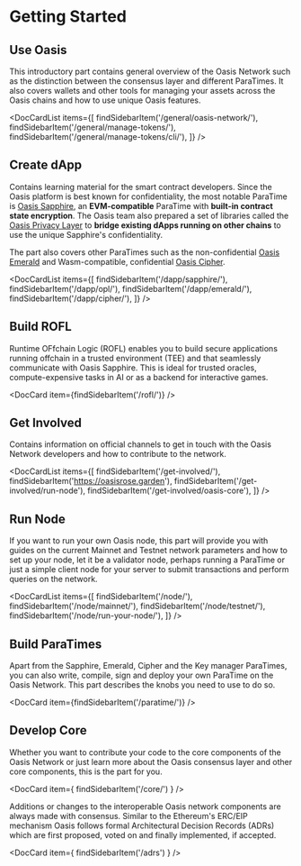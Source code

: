 
# Getting Started

## Use Oasis

This introductory part contains general overview of the Oasis Network such as
the distinction between the consensus layer and different ParaTimes. It
also covers wallets and other tools for managing your assets across the Oasis
chains and how to use unique Oasis features.

<DocCardList items={[
    findSidebarItem('/general/oasis-network/'),
    findSidebarItem('/general/manage-tokens/'),
    findSidebarItem('/general/manage-tokens/cli/'),
]} />

## Create dApp

Contains learning material for the smart contract developers. Since the Oasis
platform is best known for confidentiality, the most notable ParaTime is
[Oasis Sapphire], an **EVM-compatible** ParaTime with **built-in contract state
encryption**. The Oasis team also prepared a set of libraries called the
[Oasis Privacy Layer] to **bridge existing dApps running on other chains** to
use the unique Sapphire's confidentiality.

The part also covers other ParaTimes such as the non-confidential
[Oasis Emerald] and Wasm-compatible, confidential [Oasis Cipher].

<DocCardList items={[
    findSidebarItem('/dapp/sapphire/'),
    findSidebarItem('/dapp/opl/'),
    findSidebarItem('/dapp/emerald/'),
    findSidebarItem('/dapp/cipher/'),
]} />

[Oasis Sapphire]: dapp/sapphire/README.mdx
[Oasis Privacy Layer]: dapp/opl/README.mdx
[Oasis Emerald]: dapp/emerald/README.mdx
[Oasis Cipher]: dapp/emerald/README.mdx

## Build ROFL

Runtime OFfchain Logic (ROFL) enables you to build secure applications running
offchain in a trusted environment (TEE) and that seamlessly communicate with
Oasis Sapphire. This is ideal for trusted oracles, compute-expensive tasks
in AI or as a backend for interactive games.

<DocCard item={findSidebarItem('/rofl/')} />

## Get Involved

Contains information on official channels to get in touch with the Oasis Network
developers and how to contribute to the network.

<DocCardList items={[
    findSidebarItem('/get-involved/'),
    findSidebarItem('https://oasisrose.garden'),
    findSidebarItem('/get-involved/run-node'),
    findSidebarItem('/get-involved/oasis-core'),
]} />

## Run Node

If you want to run your own Oasis node, this part will provide you
with guides on the current Mainnet and Testnet network parameters and how to
set up your node, let it be a validator node, perhaps running a ParaTime or
just a simple client node for your server to submit transactions and perform
queries on the network.

<DocCardList items={[
    findSidebarItem('/node/'),
    findSidebarItem('/node/mainnet/'),
    findSidebarItem('/node/testnet/'),
    findSidebarItem('/node/run-your-node/'),
]} />

## Build ParaTimes

Apart from the Sapphire, Emerald, Cipher and the Key manager ParaTimes,
you can also write, compile, sign and deploy your own ParaTime on the Oasis
Network. This part describes the knobs you need to use to do so.

<DocCard item={findSidebarItem('/paratime/')} />

## Develop Core

Whether you want to contribute your code to the core components of the Oasis
Network or just learn more about the Oasis consensus layer and other core
components, this is the part for you.

<DocCard item={ findSidebarItem('/core/') } />

Additions or changes to the interoperable Oasis network components are always
made with consensus. Similar to the Ethereum's ERC/EIP mechanism Oasis follows
formal Architectural Decision Records (ADRs) which are first proposed, voted on
and finally implemented, if accepted.

<DocCard item={ findSidebarItem('/adrs') } />
